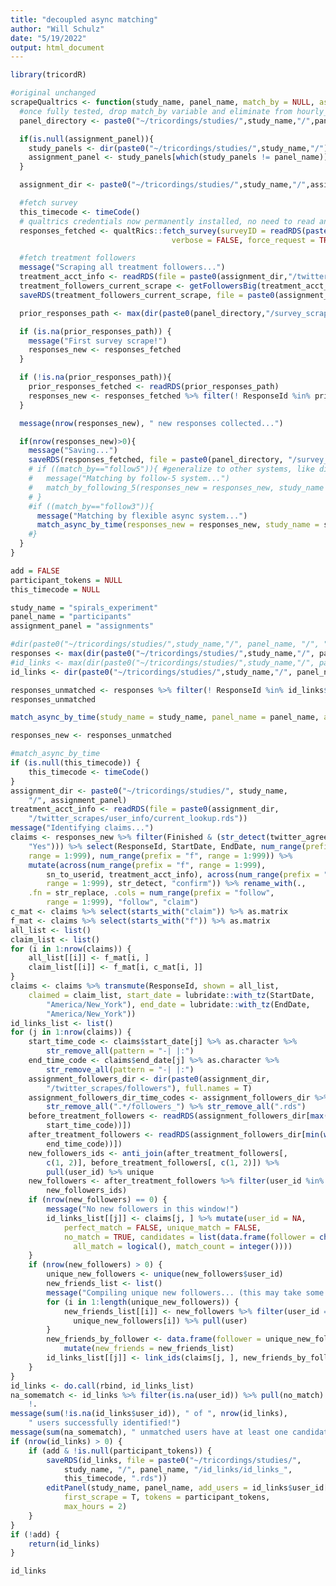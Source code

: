 ```yaml
---
title: "decoupled async matching"
author: "Will Schulz"
date: "5/19/2022"
output: html_document
---
```



```r
library(tricordR)

```


```r
#original unchanged
scrapeQualtrics <- function(study_name, panel_name, match_by = NULL, assignment_panel = NULL, max_treat_followers = 60000, treatment_tokens, participant_tokens){
  #once fully tested, drop match_by variable and eliminate from hourly_qualtrics_scrape.R script and any dashboard implementations
  panel_directory <- paste0("~/tricordings/studies/",study_name,"/",panel_name,"/")

  if(is.null(assignment_panel)){
    study_panels <- dir(paste0("~/tricordings/studies/",study_name,"/"))
    assignment_panel <- study_panels[which(study_panels != panel_name)]
  }

  assignment_dir <- paste0("~/tricordings/studies/",study_name,"/",assignment_panel,"/")

  #fetch survey
  this_timecode <- timeCode()
  # qualtrics credentials now permanently installed, no need to read anything in
  responses_fetched <- qualtRics::fetch_survey(surveyID = readRDS(paste0(panel_directory,"scrape_settings.rds"))$qualtrics_survey_id,
                                    verbose = FALSE, force_request = TRUE)

  #fetch treatment followers
  message("Scraping all treatment followers...")
  treatment_acct_info <- readRDS(file = paste0(assignment_dir,"/twitter_scrapes/user_info/current_lookup.rds"))
  treatment_followers_current_scrape <- getFollowersBig(treatment_acct_info, list_tokens = treatment_tokens, n = max_treat_followers)
  saveRDS(treatment_followers_current_scrape, file = paste0(assignment_dir,"/twitter_scrapes/followers/followers_",this_timecode,".rds"))

  prior_responses_path <- max(dir(paste0(panel_directory,"/survey_scrapes"), full.names = T))

  if (is.na(prior_responses_path)) {
    message("First survey scrape!")
    responses_new <- responses_fetched
  }

  if (!is.na(prior_responses_path)){
    prior_responses_fetched <- readRDS(prior_responses_path)
    responses_new <- responses_fetched %>% filter(! ResponseId %in% prior_responses_fetched$ResponseId)
  }

  message(nrow(responses_new), " new responses collected...")

  if(nrow(responses_new)>0){
    message("Saving...")
    saveRDS(responses_fetched, file = paste0(panel_directory, "/survey_scrapes/responses_fetched_",this_timecode,".rds")); message("Saved.")
    # if ((match_by=="follow5")){ #generalize to other systems, like direct capture
    #   message("Matching by follow-5 system...")
    #   match_by_following_5(responses_new = responses_new, study_name = study_name, panel_name = panel_name, assignment_dir = assignment_dir, participant_tokens = participant_tokens, this_timecode = this_timecode)
    # }
    #if ((match_by=="follow3")){
      message("Matching by flexible async system...")
      match_async_by_time(responses_new = responses_new, study_name = study_name, panel_name = panel_name, assignment_panel = assignment_panel, participant_tokens = participant_tokens, this_timecode = this_timecode, add = TRUE)
    #}
  }
}
```



```r
add = FALSE
participant_tokens = NULL
this_timecode = NULL

study_name = "spirals_experiment"
panel_name = "participants"
assignment_panel = "assignments"

#dir(paste0("~/tricordings/studies/",study_name,"/", panel_name, "/", "survey_scrapes/"), full.names = T) %>% map_dfr(., readRDS)
responses <- max(dir(paste0("~/tricordings/studies/",study_name,"/", panel_name, "/", "survey_scrapes/"), full.names = T)) %>% readRDS
#id_links <- max(dir(paste0("~/tricordings/studies/",study_name,"/", panel_name, "/", "id_links/"), full.names = T)) %>% readRDS
id_links <- dir(paste0("~/tricordings/studies/",study_name,"/", panel_name, "/", "id_links/"), full.names = T) %>% map_dfr(., readRDS)

responses_unmatched <- responses %>% filter(! ResponseId %in% id_links$ResponseId)
responses_unmatched

match_async_by_time(study_name = study_name, panel_name = panel_name, assignment_panel = assignment_panel, add = TRUE, participant_tokens = prepTokens("ws_botexp"), responses_new = responses_unmatched)

```


```r
responses_new <- responses_unmatched

#match_async_by_time
if (is.null(this_timecode)) {
    this_timecode <- timeCode()
}
assignment_dir <- paste0("~/tricordings/studies/", study_name, 
    "/", assignment_panel)
treatment_acct_info <- readRDS(file = paste0(assignment_dir, 
    "/twitter_scrapes/user_info/current_lookup.rds"))
message("Identifying claims...")
claims <- responses_new %>% filter(Finished & (str_detect(twitter_agreement, 
    "Yes"))) %>% select(ResponseId, StartDate, EndDate, num_range(prefix = "follow", 
    range = 1:999), num_range(prefix = "f", range = 1:999)) %>% 
    mutate(across(num_range(prefix = "f", range = 1:999), 
        sn_to_userid, treatment_acct_info), across(num_range(prefix = "follow", 
        range = 1:999), str_detect, "confirm")) %>% rename_with(., 
    .fn = str_replace, .cols = num_range(prefix = "follow", 
        range = 1:999), "follow", "claim")
c_mat <- claims %>% select(starts_with("claim")) %>% as.matrix
f_mat <- claims %>% select(starts_with("f")) %>% as.matrix
all_list <- list()
claim_list <- list()
for (i in 1:nrow(claims)) {
    all_list[[i]] <- f_mat[i, ]
    claim_list[[i]] <- f_mat[i, c_mat[i, ]]
}
claims <- claims %>% transmute(ResponseId, shown = all_list, 
    claimed = claim_list, start_date = lubridate::with_tz(StartDate, 
        "America/New_York"), end_date = lubridate::with_tz(EndDate, 
        "America/New_York"))
id_links_list <- list()
for (j in 1:nrow(claims)) {
    start_time_code <- claims$start_date[j] %>% as.character %>% 
        str_remove_all(pattern = "-| |:")
    end_time_code <- claims$end_date[j] %>% as.character %>% 
        str_remove_all(pattern = "-| |:")
    assignment_followers_dir <- dir(paste0(assignment_dir, 
        "/twitter_scrapes/followers"), full.names = T)
    assignment_followers_dir_time_codes <- assignment_followers_dir %>% 
        str_remove_all(".*/followers_") %>% str_remove_all(".rds")
    before_treatment_followers <- readRDS(assignment_followers_dir[max(which(assignment_followers_dir_time_codes < 
        start_time_code))])
    after_treatment_followers <- readRDS(assignment_followers_dir[min(which(assignment_followers_dir_time_codes > 
        end_time_code))])
    new_followers_ids <- anti_join(after_treatment_followers[, 
        c(1, 2)], before_treatment_followers[, c(1, 2)]) %>% 
        pull(user_id) %>% unique
    new_followers <- after_treatment_followers %>% filter(user_id %in% 
        new_followers_ids)
    if (nrow(new_followers) == 0) {
        message("No new followers in this window!")
        id_links_list[[j]] <- claims[j, ] %>% mutate(user_id = NA, 
            perfect_match = FALSE, unique_match = FALSE, 
            no_match = TRUE, candidates = list(data.frame(follower = character(), 
              all_match = logical(), match_count = integer())))
    }
    if (nrow(new_followers) > 0) {
        unique_new_followers <- unique(new_followers$user_id)
        new_friends_list <- list()
        message("Compiling unique new followers... (this may take some time)")
        for (i in 1:length(unique_new_followers)) {
            new_friends_list[[i]] <- new_followers %>% filter(user_id == 
              unique_new_followers[i]) %>% pull(user)
        }
        new_friends_by_follower <- data.frame(follower = unique_new_followers) %>% 
            mutate(new_friends = new_friends_list)
        id_links_list[[j]] <- link_ids(claims[j, ], new_friends_by_follower)
    }
}
id_links <- do.call(rbind, id_links_list)
na_somematch <- id_links %>% filter(is.na(user_id)) %>% pull(no_match) %>% 
    !.
message(sum(!is.na(id_links$user_id)), " of ", nrow(id_links), 
    " users successfully identified!")
message(sum(na_somematch), " unmatched users have at least one candidate to consider.")
if (nrow(id_links) > 0) {
    if (add & !is.null(participant_tokens)) {
        saveRDS(id_links, file = paste0("~/tricordings/studies/", 
            study_name, "/", panel_name, "/id_links/id_links_", 
            this_timecode, ".rds"))
        editPanel(study_name, panel_name, add_users = id_links$user_id[which(!is.na(id_links$user_id))], 
            first_scrape = T, tokens = participant_tokens, 
            max_hours = 2)
    }
}
if (!add) {
    return(id_links)
}

id_links
```



```r


```


```r


```


```r


```


